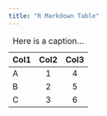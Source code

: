 ```yaml
---
title: "R Markdown Table"
---
```


| Col1 | Col2 | Col3 |
|------|:----:|:----:|
| A    |  1   |  4   |
| B    |  2   |  5   |
| C    |  3   |  6   |

: Here is a caption...
